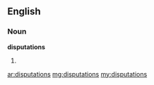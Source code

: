 ==English==

===Noun===
'''disputations'''

# {{plural of|[[disputation]]}}

[[ar:disputations]]
[[mg:disputations]]
[[my:disputations]]